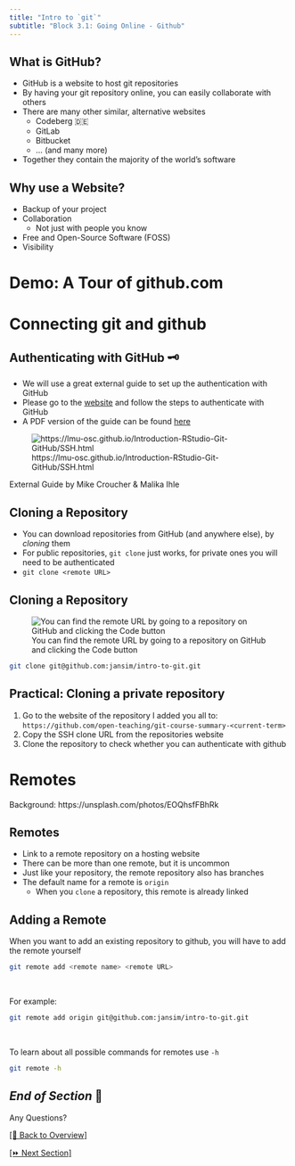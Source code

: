 ```yaml
---
title: "Intro to `git`"
subtitle: "Block 3.1: Going Online - Github"
---
```


## What is GitHub?

- GitHub is a website to host git repositories
- By having your git repository online, you can easily collaborate with others
- There are many other similar, alternative websites
  - Codeberg 🇩🇪
  - GitLab
  - Bitbucket
  - ... (and many more)
- Together they contain the majority of the world's software

## Why use a Website?

- Backup of your project
- Collaboration
  - Not just with people you know
- Free and Open-Source Software (FOSS)
- Visibility

# Demo: A Tour of github.com

# Connecting git and github

## Authenticating with GitHub 🗝️ {background-color="black"}

- We will use a great external guide to set up the authentication with GitHub
- Please go to the [website](https://lmu-osc.github.io/Introduction-RStudio-Git-GitHub/SSH.html) and follow the steps to authenticate with GitHub
- A PDF version of the guide can be found [here](./resources/ssh/how-to-setup-github-ssh.pdf)

![https://lmu-osc.github.io/Introduction-RStudio-Git-GitHub/SSH.html](images/qr_code-lmu-osc-ssh.svg)

::: attribution
External Guide by Mike Croucher & Malika Ihle
:::

## Cloning a Repository

- You can download repositories from GitHub (and anywhere else), by *cloning* them
- For public repositories, `git clone` just works, for private ones you will need to be authenticated
- `git clone <remote URL>`

## Cloning a Repository

![You can find the remote URL by going to a repository on GitHub and clicking the Code button](images/screenshots/github-get-remote-url.png)

```bash
git clone git@github.com:jansim/intro-to-git.git
```

## Practical: Cloning a private repository {background-color="black"}

1. Go to the website of the repository I added you all to: `https://github.com/open-teaching/git-course-summary-<current-term>`
2. Copy the SSH clone URL from the repositories website
3. Clone the repository to check whether you can authenticate with github

# Remotes {background-color="black" background-opacity="0.3" background-image="images/backgrounds/glenn-carstens-peters-EOQhsfFBhRk-unsplash.jpg"}

::: attribution
Background: https://unsplash.com/photos/EOQhsfFBhRk
:::

## Remotes

- Link to a remote repository on a hosting website
- There can be more than one remote, but it is uncommon
- Just like your repository, the remote repository also has branches
- The default name for a remote is `origin`
  - When you `clone` a repository, this remote is already linked

## Adding a Remote

When you want to add an existing repository to github, you will have to add the remote yourself

```bash
git remote add <remote name> <remote URL>
```

<br>

::: {.fragment}
For example:

```bash
git remote add origin git@github.com:jansim/intro-to-git.git
```
:::

<br>

::: {.fragment}
To learn about all possible commands for remotes use `-h`

```bash
git remote -h
```
:::

## *End of Section* 🎉 {background-color="black"}

:::{.r-fit-text}
Any Questions?
:::

[[🏡 Back to Overview]](./index.html)

[[⏩️ Next Section]](./3.2-synching_changes.html) 
